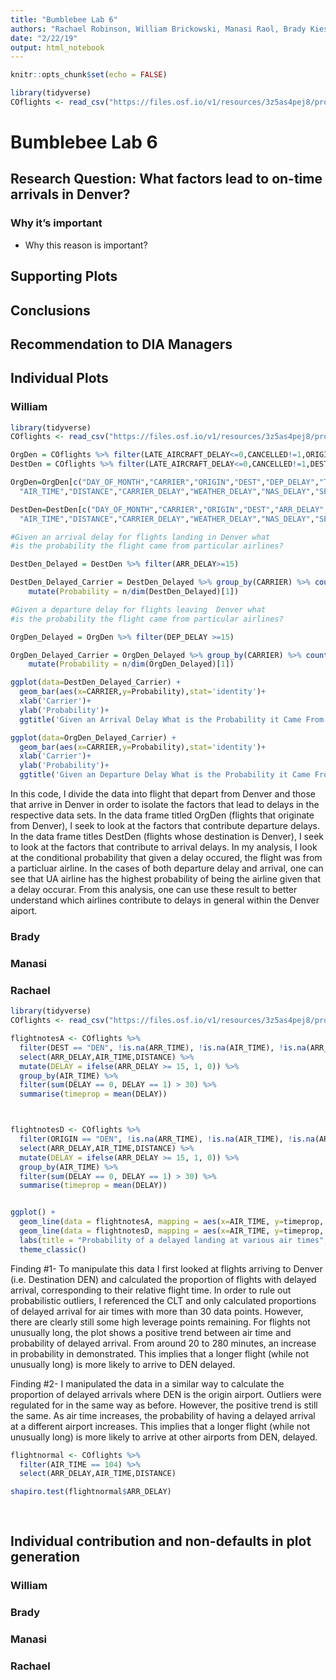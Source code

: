 ```yaml
---
title: "Bumblebee Lab 6"
authors: "Rachael Robinson, William Brickowski, Manasi Raol, Brady Kiesling"
date: "2/22/19"
output: html_notebook
---
```

```r
knitr::opts_chunk$set(echo = FALSE)
```



```r
library(tidyverse)
COflights <- read_csv("https://files.osf.io/v1/resources/3z5as4pej8/providers/osfstorage/5a8ca28f57103100104584db")
```


# Bumblebee Lab 6

## Research Question: What factors lead to on-time arrivals in Denver?

### Why it's important

  * Why this reason is important?
  
## Supporting Plots

## Conclusions

## Recommendation to DIA Managers

## Individual Plots

### William
```r
library(tidyverse)
COflights <- read_csv("https://files.osf.io/v1/resources/3z5as4pej8/providers/osfstorage/5a8ca28f57103100104584db")

OrgDen = COflights %>% filter(LATE_AIRCRAFT_DELAY<=0,CANCELLED!=1,ORIGIN=="DEN")
DestDen = COflights %>% filter(LATE_AIRCRAFT_DELAY<=0,CANCELLED!=1,DEST=="DEN")

OrgDen=OrgDen[c("DAY_OF_MONTH","CARRIER","ORIGIN","DEST","DEP_DELAY","TAXI_OUT",
  "AIR_TIME","DISTANCE","CARRIER_DELAY","WEATHER_DELAY","NAS_DELAY","SECURITY_DELAY")]

DestDen=DestDen[c("DAY_OF_MONTH","CARRIER","ORIGIN","DEST","ARR_DELAY", "TAXI_IN",
  "AIR_TIME","DISTANCE","CARRIER_DELAY","WEATHER_DELAY","NAS_DELAY","SECURITY_DELAY")]

#Given an arrival delay for flights landing in Denver what
#is the probability the flight came from particular airlines?

DestDen_Delayed = DestDen %>% filter(ARR_DELAY>=15)

DestDen_Delayed_Carrier = DestDen_Delayed %>% group_by(CARRIER) %>% count() %>% 
    mutate(Probability = n/dim(DestDen_Delayed)[1])

#Given a departure delay for flights leaving  Denver what
#is the probability the flight came from particular airlines?

OrgDen_Delayed = OrgDen %>% filter(DEP_DELAY >=15)

OrgDen_Delayed_Carrier = OrgDen_Delayed %>% group_by(CARRIER) %>% count() %>% 
    mutate(Probability = n/dim(OrgDen_Delayed)[1])

ggplot(data=DestDen_Delayed_Carrier) +
  geom_bar(aes(x=CARRIER,y=Probability),stat='identity')+
  xlab('Carrier')+
  ylab('Probability')+
  ggtitle('Given an Arrival Delay What is the Probability it Came From a Particular Carrier?')

ggplot(data=OrgDen_Delayed_Carrier) +
  geom_bar(aes(x=CARRIER,y=Probability),stat='identity')+
  xlab('Carrier')+
  ylab('Probability')+
  ggtitle('Given an Departure Delay What is the Probability it Came From a Particular Carrier?')
```
In this code, I divide the data into flight that depart from Denver and those that arrive in Denver in order to isolate the factors that lead to delays in the respective data sets. In the data frame titled OrgDen (flights that originate from Denver), I seek to look at the factors that contribute departure delays. In the data frame titles DestDen (flights whose destination is Denver), I seek to look at the factors that contribute to arrival delays. In my analysis, I look at the conditional probability that given a delay occured, the flight was from a particluar airline. In the cases of both departure delay and arrival, one can see that UA airline has the highest probability of being the airline given that a delay occurar. From this analysis, one can use these result to better understand which airlines contribute to delays in general within the Denver aiport.

### Brady

### Manasi

### Rachael

```r

library(tidyverse)
COflights <- read_csv("https://files.osf.io/v1/resources/3z5as4pej8/providers/osfstorage/5a8ca28f57103100104584db")

flightnotesA <- COflights %>%
  filter(DEST == "DEN", !is.na(ARR_TIME), !is.na(AIR_TIME), !is.na(ARR_DELAY)) %>%
  select(ARR_DELAY,AIR_TIME,DISTANCE) %>%
  mutate(DELAY = ifelse(ARR_DELAY >= 15, 1, 0)) %>%
  group_by(AIR_TIME) %>%
  filter(sum(DELAY == 0, DELAY == 1) > 30) %>%
  summarise(timeprop = mean(DELAY))



flightnotesD <- COflights %>%
  filter(ORIGIN == "DEN", !is.na(ARR_TIME), !is.na(AIR_TIME), !is.na(ARR_DELAY)) %>%
  select(ARR_DELAY,AIR_TIME,DISTANCE) %>%
  mutate(DELAY = ifelse(ARR_DELAY >= 15, 1, 0)) %>%
  group_by(AIR_TIME) %>%
  filter(sum(DELAY == 0, DELAY == 1) > 30) %>%
  summarise(timeprop = mean(DELAY))


ggplot() +
  geom_line(data = flightnotesA, mapping = aes(x=AIR_TIME, y=timeprop, color = "Destination")) +
  geom_line(data = flightnotesD, mapping = aes(x=AIR_TIME, y=timeprop, color = "Origin")) +
  labs(title = "Probability of a delayed landing at various air times", subtitle = "DEN airport as the origin/destination", x = "Air time (minutes)", y = "Probability of delayed (>15 min) landing", color = "DEN") +
  theme_classic()

```
Finding #1- To manipulate this data I first looked at flights arriving to Denver (i.e. Destination DEN) and calculated the proportion of flights with delayed arrival, corresponding to their relative flight time. In order to rule out probabilistic outliers, I referenced the CLT and only calculated proportions of delayed arrival for air times with more than 30 data points. However, there are clearly still some high leverage points remaining. For flights not unusually long, the plot shows a positive trend between air time and probability of delayed arrival. From around 20 to 280 minutes, an increase in probability in demonstrated. This implies that a longer flight (while not unusually long) is more likely to arrive to DEN delayed.

Finding #2- I manipulated the data in a similar way to calculate the proportion of delayed arrivals where DEN is the origin airport. Outliers were regulated for in the same way as before. However, the positive trend is still the same. As air time increases, the probability of having a delayed arrival at a different airport increases. This implies that a longer flight (while not unusually long) is more likely to arrive at other airports from DEN, delayed.

  
```r
flightnormal <- COflights %>%
  filter(AIR_TIME == 104) %>%
  select(ARR_DELAY,AIR_TIME,DISTANCE)

shapiro.test(flightnormal$ARR_DELAY)
  
  
```

## Individual contribution and non-defaults in plot generation

### William

### Brady

### Manasi

### Rachael

